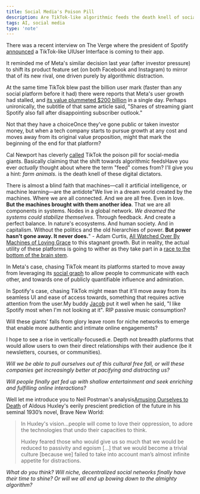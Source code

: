 ```yaml
---
title: Social Media's Poison Pill
description: Are TikTok-like algorithmic feeds the death knell of social media giants? If so, what will emerge from their ruins?
tags: AI, social media
type: 'note'
---
```


<MainColumn image='/images/poison-pill.png' height={910} width ={1302} caption="TikTok Poison Pill" />

There was a recent interview on The Verge where the president of Spotify [announced](https://www.theverge.com/23638082/spotify-redesign-gustav-soderstrom-tiktok-stream-podcasts-music-discovery) a TikTok-like UI<SideNote id='ui'>User Interface</SideNote> is coming to their app.

It reminded me of Meta's similar decision last year (after investor pressure) to shift its product feature set (on both Facebook and Instagram) to mirror that of its new rival, one driven purely by algorithmic distraction.

At the same time TikTok blew past the billion user mark (faster than any social platform before it had) there were reports that Meta's user growth had stalled, and [its value plummeted $200 billion](https://www.wsj.com/articles/facebook-owner-metas-stock-price-plunges-premarket-jolting-tech-investors-11643887542?mod=article_relatedinline) in a single day. Perhaps unironically, the subtitle of that same article said, "Shares of streaming giant Spotify also fall after disappointing subscriber outlook."

Not that they have a choice<SideNote id='choice'>Once they've gone public or taken investor money</SideNote>, but when a tech company starts to pursue growth at any cost and moves away from its original value proposition, might that mark the beginning of the end for that platform?

Cal Newport has cleverly [called](https://www.calnewport.com/blog/2022/08/01/tiktoks-poison-pill/) TikTok the poison pill for social-media giants. Basically claiming that the shift towards algorithmic feeds<SideNote id='feed'>Have you ever _actually_ thought about where the term "feed" comes from? I'll give you a hint: _farm animals_.</SideNote> is the death knell of these digital dictators.

There is almost a blind faith that machines—call it artificial intelligence, or machine learning—are the antidote<SideNote id='lovinggrace'>"We live in a dream world created by the machines. Where we are all connected. And we are all free. Even in love. **But the machines brought with them another idea**. That we are all components in systems. Nodes in a global network. *We dreamed the systems could stabilize themselves*. Through feedback. And create a perfect balance. In nature's ecosystems. And human society. And in capitalism. Without the politics and the old hierarchies of power. **But power hasn't gone away. It never does.**" - Adam Curtis, [All Watched Over By Machines of Loving Grace](https://youtu.be/YgADKpMStts)</SideNote> to this stagnant growth. But in reality, the actual utility of these platforms is going to wither as they take part in a [race to the bottom of the brain stem](https://twitter.com/tristanharris/status/1126697265152708609?lang=en).

In Meta's case, chasing TikTok meant its platforms started to move away from leveraging its [social graph](https://en.wikipedia.org/wiki/Social_graph) to allow people to communicate with each other, and towards one of publicly quantifiable influence and admiration.

In Spotify's case, chasing TikTok might mean that it'll move away from its seamless UI and ease of access towards, something that requires active attention from the user.<SideNote id='jacob'>My buddy [Jacob](https://jcbl.ws/) put it well when he said, "I like Spotify most when I'm not looking at it". RIP passive music consumption?</SideNote>

Will these giants' falls from glory leave room for niche networks to emerge that enable more authentic and intimate online engagements?

I hope to see a rise in vertically-focused<SideNote id='dnb'>i.e. Depth not breadth</SideNote> platforms that would allow users to own their direct relationships with their audience (be it newsletters, courses, or communities).

_Will we be able to pull ourselves out of this cultural free fall, or will these companies get increasingly better at pacifying and distracting us?_

_Will people finally get fed up with shallow entertainment and seek enriching and fulfilling online interactions?_

Well let me introduce you to Neil Postman's analysis<SideNote id='postman'>[Amusing Ourselves to Death](https://www.goodreads.com/book/show/74034.Amusing_Ourselves_to_Death)</SideNote> of Aldous Huxley's eerily prescient prediction of the future in his seminal 1930’s novel, Brave New World:
> In Huxley's vision...people will come to love their oppression, to adore the technologies that undo their capacities to think.
>
> Huxley feared those who would give us so much that we would be reduced to passivity and egoism [...] that we would become a trivial culture [because we] failed to take into account man’s almost infinite appetite for distractions.

_What do you think? Will niche, decentralized social networks finally have their time to shine? Or will we all end up bowing down to the almighty algorithm?_
